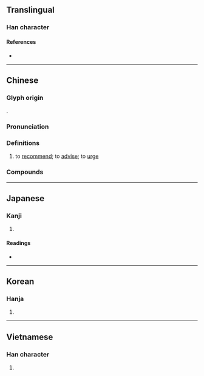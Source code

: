{{also|勧|劝}}
{{character info/new}}
==Translingual==
{{Han simplified forms|勸|勧|劝}}

===Han character===
{{Han char|rn=19|rad=力|as=17|sn=19|four=44227|canj=TGKS|ids=⿰雚力}}

====References====
* {{Han ref|kx=0150.120|dkj=02486|dj=0338.200|hdz=10382.180|uh=52F8|ud=21240|bh=C455|bd=50261}}

----

==Chinese==
{{zh-forms|s=劝}}

===Glyph origin===
{{Han etym}}
{{Han compound|雚|力|c1=p|c2=s|t2=strength|ls=psc}}.

===Pronunciation===
{{zh-pron
|m=quàn
|c=hyun3
|h=pfs=khien
|md=
|mn=khoàn/qz,tw,xm:khǹg/zz:khùiⁿ
|mn_note=khoàn - literary; khǹg/khùiⁿ - vernacular
|w=
|mc=y
|oc=y
|cat=v
}}

===Definitions===
{{zh-hanzi}}

# to [[recommend]]; to [[advise]]; to [[urge]]

===Compounds===
{{zh-der|勸導|勸告|勸和|勸化|勸駕|勸架|勸諫|勸教|勸解|勸誡|勸酒|勸捐|勸開|勸勉|勸募|勸善|勸說|勸退|勸慰|勸降|勸學|勸業場|勸誘|勸止|勸阻|勸善戒惡|勸酬|勸戒|勸善規過|勸杯|勸學篇|好言相勸|勸善懲惡|婉勸|奉勸|勸百諷一|和勸|勸進|勸農|勸善黜惡|勸世|力勸|勸盤|懲惡勸善|懲勸|扯勸|相勸|拉勸|柔性勸導|演古勸今|殺狗勸夫|諷一勸百|罰一勸百|諫勸|課勸|苦勸|連勸帶訓|賞一勸百|規勸|龔遂勸農|解勸}}

{{zh-cat|Elementary}}

----

==Japanese==
{{ja-kanji forms|勧|勸}}

===Kanji===
{{ja-kanji|grade=|rs=力17|shin=勧}}

# {{defn|lang=ja|sort=力17}}

====Readings====
* {{ja-readings|goon=[[こん]] (kon)|kanon=[[けん]] (ken)|kanyoon=[[かん]] (kan)|kun=[[すすめる]] (susumeru)}}

----

==Korean==

===Hanja===
{{ko-hanja|hangeul=권|rv=gwon|mr=kwŏn}}

# {{defn|lang=ko|sort=力17}}

----

==Vietnamese==

===Han character===
{{vi-hantu|[[khuyến]], [[khuyên]]|rs=力17}}

# {{defn|lang=vi|sort=力17}}